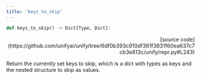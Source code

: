 ```yaml
---
title: 'keys_to_skip'
---
```


```python
def keys_to_skip() -> Dict[Type, Dict]:
```

<p align="right">[source code](https://github.com/unifyai/unify/tree/6df0b393c910df361f3631f60ea637c7cb3e813c/unify/repr.py#L243)</p>

Return the currently set keys to skip, which is a dict with types as keys and the
nested structure to skip as values.